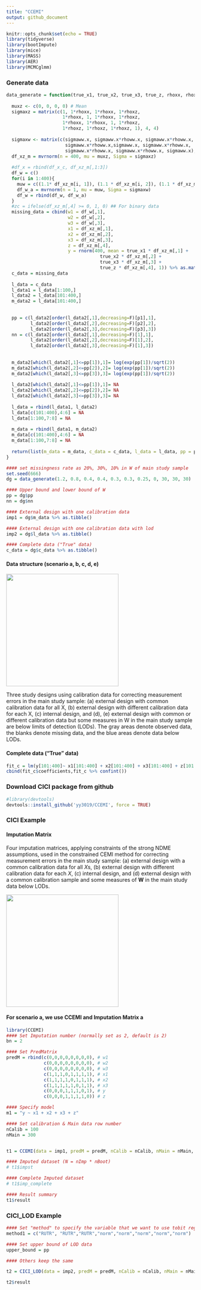---
title: "CCEMI"
output: github_document
---

```{r setup, include=FALSE}
knitr::opts_chunk$set(echo = TRUE)
library(tidyverse)
library(bootImpute)
library(mice)
library(MASS)
library(AER)
library(MCMCglmm)
```

### Generate data

```{r}
data_generate = function(true_x1, true_x2, true_x3, true_z, rhoxx, rhoxz, sigmaww.x, rhoww.x, p1, p2, p3){
  
  muxz <- c(0, 0, 0, 0) # Mean
  sigmaxz = matrix(c(1, 1*rhoxx, 1*rhoxx, 1*rhoxz, 
                     1*rhoxx, 1, 1*rhoxx, 1*rhoxz, 
                     1*rhoxx, 1*rhoxx, 1, 1*rhoxz, 
                     1*rhoxz, 1*rhoxz, 1*rhoxz, 1), 4, 4)
  
  sigmaxw <- matrix(c(sigmaww.x, sigmaww.x*rhoww.x, sigmaww.x*rhoww.x, 
                      sigmaww.x*rhoww.x,sigmaww.x, sigmaww.x*rhoww.x, 
                      sigmaww.x*rhoww.x, sigmaww.x*rhoww.x, sigmaww.x), 3, 3)
  df_xz_m = mvrnorm(n = 400, mu = muxz, Sigma = sigmaxz)
  
  #df_x = rbind(df_x_c, df_xz_m[,1:3])
  df_w = c()
  for(i in 1:400){
    muw = c((1.1* df_xz_m[i, 1]), (1.1 * df_xz_m[i, 2]), (1.1 * df_xz_m[i, 3]))
    df_w_a = mvrnorm(n = 1, mu = muw, Sigma = sigmaxw)
    df_w = rbind(df_w, df_w_a)
  }
  #zc = ifelse(df_xz_m[,4] >= 0, 1, 0) ## For binary data
  missing_data = cbind(w1 = df_w[,1],
                       w2 = df_w[,2],
                       w3 = df_w[,3],
                       x1 = df_xz_m[,1],
                       x2 = df_xz_m[,2],
                       x3 = df_xz_m[,3],
                       z = df_xz_m[,4], 
                       y = rnorm(400, mean = true_x1 * df_xz_m[,1] + 
                                   true_x2 * df_xz_m[,2] + 
                                   true_x3 * df_xz_m[,3] + 
                                   true_z * df_xz_m[,4], 1)) %>% as.matrix()
  c_data = missing_data
  
  l_data = c_data
  l_data1 = l_data[1:100,]
  l_data2 = l_data[101:400,]
  m_data2 = l_data[101:400,]
  
  
  pp = c(l_data2[order(l_data2[,1],decreasing=F)[p1],1],
         l_data2[order(l_data2[,2],decreasing=F)[p2],2],
         l_data2[order(l_data2[,3],decreasing=F)[p3],3])
  nn = c(l_data2[order(l_data2[,1],decreasing=F)[1],1],
         l_data2[order(l_data2[,2],decreasing=F)[1],2],
         l_data2[order(l_data2[,3],decreasing=F)[1],3])
  
  
  m_data2[which(l_data2[,1]<=pp[1]),1]= log(exp(pp[1])/sqrt(2))
  m_data2[which(l_data2[,2]<=pp[2]),2]= log(exp(pp[1])/sqrt(2))
  m_data2[which(l_data2[,3]<=pp[3]),3]= log(exp(pp[1])/sqrt(2))
  
  l_data2[which(l_data2[,1]<=pp[1]),1]= NA
  l_data2[which(l_data2[,2]<=pp[2]),2]= NA
  l_data2[which(l_data2[,3]<=pp[3]),3]= NA
  
  l_data = rbind(l_data1, l_data2)
  l_data[c(101:400),4:6] = NA
  l_data[1:100,7:8] = NA
  
  m_data = rbind(l_data1, m_data2)
  m_data[c(101:400),4:6] = NA
  m_data[1:100,7:8] = NA
  
  return(list(m_data = m_data, c_data = c_data, l_data = l_data, pp = pp, nn = nn))
}

#### set missingness rate as 20%, 30%, 10% in W of main study sample
set.seed(666)
dg = data_generate(1.2, 0.8, 0.4, 0.4, 0.3, 0.3, 0.25, 0, 30, 30, 30)

#### Upper bound and lower bound of W
pp = dg$pp
nn = dg$nn

#### External design with one calibration data
imp1 = dg$m_data %>% as.tibble()

#### External design with one calibration data with lod
imp2 = dg$l_data %>% as.tibble()

#### Complete data ("True" data)
c_data = dg$c_data %>% as.tibble()

```

#### Data structure (scenario a, b, c, d, e)

<img src="fig1.png" width = "300">

Three study designs using calibration data for correcting measurement errors in the main
study sample: (a) external design with common calibration data for all X, (b) external design
with different calibration data for each X, (c) internal design, and (d), (e) external design with
common or different calibration data but some measures in W in the main study sample are below
limits of detection (LODs). The gray areas denote observed data, the blanks denote missing data,
and the blue areas denote data below LODs.


#### Complete data ("True" data) 

```{r}
fit_c = lm(y[101:400]~ x1[101:400] + x2[101:400] + x3[101:400] + z[101:400],data=c_data)
cbind(fit_c$coefficients,fit_c %>% confint())
```


### Download CICI package from github

```{r, echo=FALSE}
#library(devtools)
devtools::install_github('yy3019/CCEMI', force = TRUE)
```



### CICI Example 

#### Imputation Matrix

Four imputation matrices, applying constraints of the strong NDME assumptions, used in the constrained CEMI method for correcting measurement errors in the main study sample: (a) external design with a common calibration data for all $X$s, (b) external design with different calibration data for each $X$, (c) internal design, and (d) external design with a common calibration sample and some measures of $\boldsymbol{W}$ in the main study data below LODs.

<img src="fig2.png" width = "300">




#### For scenario a, we use CCEMI and Imputation Matrix a
```{r}
library(CCEMI)
#### Set Imputation number (normally set as 2, default is 2)
bn = 2

#### Set PredMatrix
predM = rbind(c(0,0,0,0,0,0,0,0), # w1
              c(0,0,0,0,0,0,0,0), # w2
              c(0,0,0,0,0,0,0,0), # w3
              c(1,1,1,0,1,1,1,1), # x1
              c(1,1,1,1,0,1,1,1), # x2
              c(1,1,1,1,1,0,1,1), # x3
              c(0,0,0,1,1,1,0,1), # y
              c(0,0,0,1,1,1,1,0)) # z

#### Specify model
m1 = "y ~ x1 + x2 + x3 + z"

#### Set calibration & Main data row number
nCalib = 100
nMain = 300


t1 = CCEMI(data = imp1, predM = predM, nCalib = nCalib, nMain = nMain, model = m1, nImp = bn, nBoot = 200)

#### Imputed dataset (N = nImp * nBoot)
# t1$impst 

#### Complete Imputed dataset
# t1$imp_complete

#### Result summary
t1$result
```

### CICI_LOD Example

```{r}
#### Set "method" to specify the variable that we want to use tobit regression to impute
method1 = c("RUTR", "RUTR","RUTR","norm","norm","norm","norm","norm")

#### Set upper bound of LOD data
upper_bound = pp

#### Others keep the same

t2 = CICI_LOD(data = imp2, predM = predM, nCalib = nCalib, nMain = nMain, model = m1, method = method1, upper_bound = upper_bound, nImp = bn, nBoot = 200)

t2$result
```



